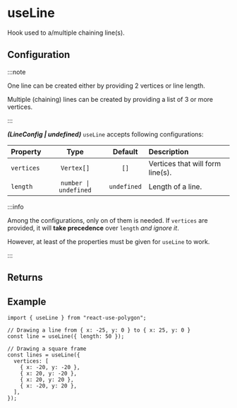 ---
---


# useLine

Hook used to a/multiple chaining line(s).

<SimpleUseLine />

## Configuration

:::note

One line can be created either by providing 2 vertices or line length.

Multiple (chaining) lines can be created by providing a list of 3 or more vertices.

:::

**_(LineConfig | undefined)_** `useLine` accepts following configurations:

| Property   |         Type          |   Default   | Description                      |
| :--------- | :-------------------: | :---------: | :------------------------------- |
| `vertices` |      `Vertex[]`       |    `[]`     | Vertices that will form line(s). |
| `length`   | `number \| undefined` | `undefined` | Length of a line.                |

:::info

Among the configurations, only on of them is needed. If `vertices` are provided, it will **take precedence** over `length` _and ignore it_.

However, at least of the properties must be given for `useLine` to work.

:::

<PrimitiveConfig />

## Returns

<PrimitiveReturns configType="LineConfig" />

## Example

```tsx
import { useLine } from "react-use-polygon";

// Drawing a line from { x: -25, y: 0 } to { x: 25, y: 0 }
const line = useLine({ length: 50 });

// Drawing a square frame
const lines = useLine({
  vertices: [
    { x: -20, y: -20 },
    { x: 20, y: -20 },
    { x: 20, y: 20 },
    { x: -20, y: 20 },
  ],
});
```
